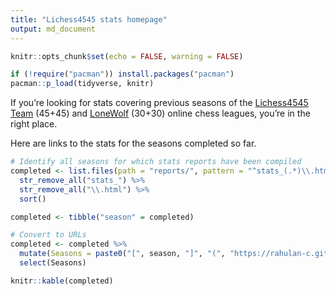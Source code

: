 ```yaml
---
title: "Lichess4545 stats homepage"
output: md_document
---
```


```r
knitr::opts_chunk$set(echo = FALSE, warning = FALSE)

if (!require("pacman")) install.packages("pacman")
pacman::p_load(tidyverse, knitr)

```

If you're looking for stats covering previous seasons of the [Lichess4545](https://www.lichess4545.com/) [Team](https://www.lichess4545.com/team4545/) (45+45) and [LoneWolf](https://www.lichess4545.com/lonewolf/) (30+30) online chess leagues, you're in the right place.

Here are links to the stats for the seasons completed so far.

```r

# Identify all seasons for which stats reports have been compiled 
completed <- list.files(path = "reports/", pattern = "^stats_(.*)\\.html$") %>% 
  str_remove_all("stats_") %>% 
  str_remove_all("\\.html") %>% 
  sort()

completed <- tibble("season" = completed)

# Convert to URLs
completed <- completed %>% 
  mutate(Seasons = paste0("[", season, "]", "(", "https://rahulan-c.github.io/lichess4545-stats/reports/stats_", season, ".html", ")")) %>% 
  select(Seasons)

knitr::kable(completed)

```

